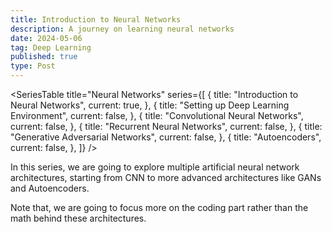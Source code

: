 ```yaml
---
title: Introduction to Neural Networks
description: A journey on learning neural networks
date: 2024-05-06
tag: Deep Learning
published: true
type: Post
---
```


<SeriesTable
  title="Neural Networks"
  series={[
    {
      title: "Introduction to Neural Networks",
      current: true,
    },
    {
      title: "Setting up Deep Learning Environment",
      current: false,
    },
    {
      title: "Convolutional Neural Networks",
      current: false,
    },
    {
      title: "Recurrent Neural Networks",
      current: false,
    },
    {
      title: "Generative Adversarial Networks",
      current: false,
    },
    {
      title: "Autoencoders",
      current: false,
    },
  ]}
/>

In this series, we are going to explore multiple artificial neural network
architectures, starting from CNN to more advanced architectures
like GANs and Autoencoders.

Note that, we are going to focus more on the coding part rather
than the math behind these architectures.
